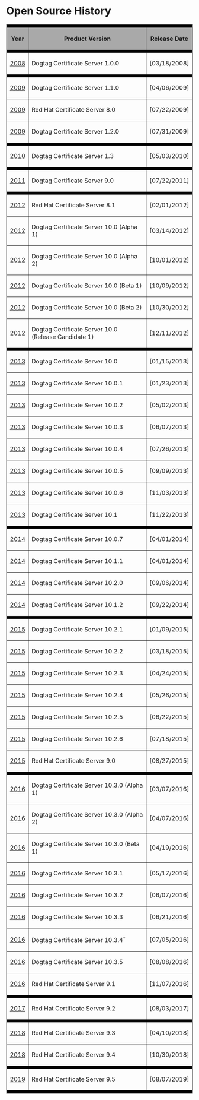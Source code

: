 = Open Source History =

<table border=1>
<tr><td colspan=3 bgcolor="black"></td></tr>
<tr><th bgcolor="darkgrey">Year</th><th bgcolor="darkgrey">Product Version</th><th bgcolor="darkgrey">Release Date</th></tr>
<tr><td colspan=3 bgcolor="black"></td></tr>
<tr><td>[[PKI Open Source History 2008 | 2008]]</td><td>Dogtag Certificate Server 1.0.0</td><td>[03/18/2008]</td></tr>
<tr><td colspan=3 bgcolor="black"></td></tr>
<tr><td>[[PKI Open Source History 2009 | 2009]]</td><td>Dogtag Certificate Server 1.1.0</td><td>[04/06/2009]</td></tr>
<tr><td>[[PKI Open Source History 2009 | 2009]]</td><td>Red Hat Certificate Server 8.0</td><td>[07/22/2009]</td></tr>
<tr><td>[[PKI Open Source History 2009 | 2009]]</td><td>Dogtag Certificate Server 1.2.0</td><td>[07/31/2009]</td></tr>
<tr><td colspan=3 bgcolor="black"></td></tr>
<tr><td>[[PKI Open Source History 2010 | 2010]]</td><td>Dogtag Certificate Server 1.3</td><td>[05/03/2010]</td></tr>
<tr><td colspan=3 bgcolor="black"></td></tr>
<tr><td>[[PKI Open Source History 2011 | 2011]]</td><td>Dogtag Certificate Server 9.0</td><td>[07/22/2011]</td></tr>
<tr><td colspan=3 bgcolor="black"></td></tr>
<tr><td>[[PKI Open Source History 2012 | 2012]]</td><td>Red Hat Certificate Server 8.1</td><td>[02/01/2012]</td></tr>
<tr><td>[[PKI Open Source History 2012 | 2012]]</td><td>Dogtag Certificate Server 10.0 (Alpha 1)</td><td>[03/14/2012]</td></tr>
<tr><td>[[PKI Open Source History 2012 | 2012]]</td><td>Dogtag Certificate Server 10.0 (Alpha 2)</td><td>[10/01/2012]</td></tr>
<tr><td>[[PKI Open Source History 2012 | 2012]]</td><td>Dogtag Certificate Server 10.0 (Beta 1)</td><td>[10/09/2012]</td></tr>
<tr><td>[[PKI Open Source History 2012 | 2012]]</td><td>Dogtag Certificate Server 10.0 (Beta 2)</td><td>[10/30/2012]</td></tr>
<tr><td>[[PKI Open Source History 2012 | 2012]]</td><td>Dogtag Certificate Server 10.0 (Release Candidate 1)</td><td>[12/11/2012]</td></tr>
<tr><td colspan=3 bgcolor="black"></td></tr>
<tr><td>[[PKI Open Source History 2013 | 2013]]</td><td>Dogtag Certificate Server 10.0</td><td>[01/15/2013]</td></tr>
<tr><td>[[PKI Open Source History 2013 | 2013]]</td><td>Dogtag Certificate Server 10.0.1</td><td>[01/23/2013]</td></tr>
<tr><td>[[PKI Open Source History 2013 | 2013]]</td><td>Dogtag Certificate Server 10.0.2</td><td>[05/02/2013]</td></tr>
<tr><td>[[PKI Open Source History 2013 | 2013]]</td><td>Dogtag Certificate Server 10.0.3</td><td>[06/07/2013]</td></tr>
<tr><td>[[PKI Open Source History 2013 | 2013]]</td><td>Dogtag Certificate Server 10.0.4</td><td>[07/26/2013]</td></tr>
<tr><td>[[PKI Open Source History 2013 | 2013]]</td><td>Dogtag Certificate Server 10.0.5</td><td>[09/09/2013]</td></tr>
<tr><td>[[PKI Open Source History 2013 | 2013]]</td><td>Dogtag Certificate Server 10.0.6</td><td>[11/03/2013]</td></tr>
<tr><td>[[PKI Open Source History 2013 | 2013]]</td><td>Dogtag Certificate Server 10.1</td><td>[11/22/2013]</td></tr>
<tr><td colspan=3 bgcolor="black"></td></tr>
<tr><td>[[PKI Open Source History 2014 | 2014]]</td><td>Dogtag Certificate Server 10.0.7</td><td>[04/01/2014]</td></tr>
<tr><td>[[PKI Open Source History 2014 | 2014]]</td><td>Dogtag Certificate Server 10.1.1</td><td>[04/01/2014]</td></tr>
<tr><td>[[PKI Open Source History 2014 | 2014]]</td><td>Dogtag Certificate Server 10.2.0</td><td>[09/06/2014]</td></tr>
<tr><td>[[PKI Open Source History 2014 | 2014]]</td><td>Dogtag Certificate Server 10.1.2</td><td>[09/22/2014]</td></tr>
<tr><td colspan=3 bgcolor="black"></td></tr>
<tr><td>[[PKI Open Source History 2015 | 2015]]</td><td>Dogtag Certificate Server 10.2.1</td><td>[01/09/2015]</td></tr>
<tr><td>[[PKI Open Source History 2015 | 2015]]</td><td>Dogtag Certificate Server 10.2.2</td><td>[03/18/2015]</td></tr>
<tr><td>[[PKI Open Source History 2015 | 2015]]</td><td>Dogtag Certificate Server 10.2.3</td><td>[04/24/2015]</td></tr>
<tr><td>[[PKI Open Source History 2015 | 2015]]</td><td>Dogtag Certificate Server 10.2.4</td><td>[05/26/2015]</td></tr>
<tr><td>[[PKI Open Source History 2015 | 2015]]</td><td>Dogtag Certificate Server 10.2.5</td><td>[06/22/2015]</td></tr>
<tr><td>[[PKI Open Source History 2015 | 2015]]</td><td>Dogtag Certificate Server 10.2.6</td><td>[07/18/2015]</td></tr>
<tr><td>[[PKI Open Source History 2015 | 2015]]</td><td>Red Hat Certificate Server 9.0</td><td>[08/27/2015]</td></tr>
<tr><td colspan=3 bgcolor="black"></td></tr>
<tr><td>[[PKI Open Source History 2016 | 2016]]</td><td>Dogtag Certificate Server 10.3.0 (Alpha 1)</td><td>[03/07/2016]</td></tr>
<tr><td>[[PKI Open Source History 2016 | 2016]]</td><td>Dogtag Certificate Server 10.3.0 (Alpha 2)</td><td>[04/07/2016]</td></tr>
<tr><td>[[PKI Open Source History 2016 | 2016]]</td><td>Dogtag Certificate Server 10.3.0 (Beta 1)</td><td>[04/19/2016]</td></tr>
<tr><td>[[PKI Open Source History 2016 | 2016]]</td><td>Dogtag Certificate Server 10.3.1</td><td>[05/17/2016]</td></tr>
<tr><td>[[PKI Open Source History 2016 | 2016]]</td><td>Dogtag Certificate Server 10.3.2</td><td>[06/07/2016]</td></tr>
<tr><td>[[PKI Open Source History 2016 | 2016]]</td><td>Dogtag Certificate Server 10.3.3</td><td>[06/21/2016]</td></tr>
<tr><td>[[PKI Open Source History 2016 | 2016]]</td><td>Dogtag Certificate Server 10.3.4<sup>&dagger;</sup></td><td>[07/05/2016]</td></tr>
<tr><td>[[PKI Open Source History 2016 | 2016]]</td><td>Dogtag Certificate Server 10.3.5</td><td>[08/08/2016]</td></tr>
<tr><td>[[PKI Open Source History 2016 | 2016]]</td><td>Red Hat Certificate Server 9.1</td><td>[11/07/2016]</td></tr>
<tr><td colspan=3 bgcolor="black"></td></tr>
<tr><td>[[PKI Open Source History 2017 | 2017]]</td><td>Red Hat Certificate Server 9.2</td><td>[08/03/2017]</td></tr>
<tr><td colspan=3 bgcolor="black"></td></tr>
<tr><td>[[PKI Open Source History 2018 | 2018]]</td><td>Red Hat Certificate Server 9.3</td><td>[04/10/2018]</td></tr>
<tr><td>[[PKI Open Source History 2018 | 2018]]</td><td>Red Hat Certificate Server 9.4</td><td>[10/30/2018]</td></tr>
<tr><td colspan=3 bgcolor="black"></td></tr>
<tr><td>[[PKI Open Source History 2019 | 2019]]</td><td>Red Hat Certificate Server 9.5</td><td>[08/07/2019]</td></tr>
<tr><td colspan=3 bgcolor="black"></td></tr>
</table>